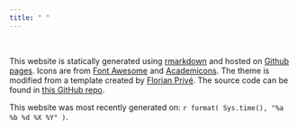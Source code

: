 ```yaml
---
title: " "
---
```


<br /> 

This website is statically generated using [rmarkdown](https://rmarkdown.rstudio.com) and hosted on [Github pages](https://pages.github.com). Icons are from [Font Awesome](https://fontawesome.com/?from=io) and [Academicons](http://jpswalsh.github.io/academicons/). The theme is modified from a template created by [Florian Privé](https://github.com/privefl/rmarkdown-website-template). The source code can be found in [this GitHub repo](https://github.com/tjthurman/tjthurman.github.io). 

This website was most recently generated on: `r format( Sys.time(), "%a %b %d %X %Y" )`. 